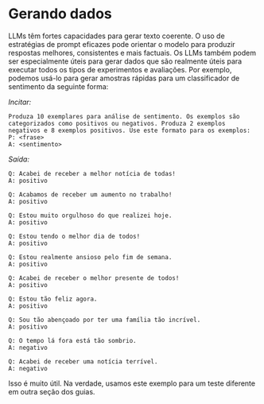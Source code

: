 # Gerando dados
LLMs têm fortes capacidades para gerar texto coerente. O uso de estratégias de prompt eficazes pode orientar o modelo para produzir respostas melhores, consistentes e mais factuais. Os LLMs também podem ser especialmente úteis para gerar dados que são realmente úteis para executar todos os tipos de experimentos e avaliações. Por exemplo, podemos usá-lo para gerar amostras rápidas para um classificador de sentimento da seguinte forma:

*Incitar:*
```
Produza 10 exemplares para análise de sentimento. Os exemplos são categorizados como positivos ou negativos. Produza 2 exemplos negativos e 8 exemplos positivos. Use este formato para os exemplos:
P: <frase>
A: <sentimento>
```

*Saída:*
```
Q: Acabei de receber a melhor notícia de todas!
A: positivo

Q: Acabamos de receber um aumento no trabalho!
A: positivo

Q: Estou muito orgulhoso do que realizei hoje.
A: positivo

Q: Estou tendo o melhor dia de todos!
A: positivo

Q: Estou realmente ansioso pelo fim de semana.
A: positivo

Q: Acabei de receber o melhor presente de todos!
A: positivo

Q: Estou tão feliz agora.
A: positivo

Q: Sou tão abençoado por ter uma família tão incrível.
A: positivo

Q: O tempo lá fora está tão sombrio.
A: negativo

Q: Acabei de receber uma notícia terrível.
A: negativo
```

Isso é muito útil. Na verdade, usamos este exemplo para um teste diferente em outra seção dos guias.